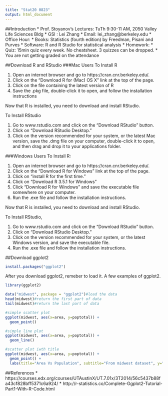 ---
title: "Stat20 0823"
output: html_document
---
##Introduction
* Prof. Stoyanov's Lectures: TuTh 9:30-11 AM, 2050 Valley Life Sciences Bldg
* GSI : Lei Zhang
* Email: lei_zhang@berkeley.edu
* Office Hour: 
* Books: Statistics (fourth edition) by Freedman, Pisani and Purves 
* Software: R and R Studio for statistical analysis 
* Homework: 
* Quiz: 15min quiz every week. No cheatsheet. 3 quizzes can be dropped.
* You are not getting graded on the attendance




##Download R and RStudio
###Mac Users
To Install R

1.  Open an internet browser and go to https://cran.cnr.berkeley.edu/.
2.  Click on the "Download R for (Mac) OS X" link at the top of the page.
3.  Click on the file containing the latest version of R
4.  Save the .pkg file, double-click it to open, and follow the installation instructions

Now that R is installed, you need to download and install RStudio.

To Install RStudio

1.  Go to www.rstudio.com and click on the "Download RStudio" button.
2.  Click on "Download RStudio Desktop."
3.  Click on the version recommended for your system, or the latest Mac version, save the .dmg file on your computer, double-click it to open, and then drag and drop it to your applications folder.


###Windows Users
To Install R:

1.  Open an internet browser and go to https://cran.cnr.berkeley.edu/.
2.  Click on the "Download R for Windows" link at the top of the page.
3.  Click on "install R for the first time."
4.  Click on "Download R 3.5.1 for Windows "
5.  Click "Download R for Windows" and save the executable file somewhere on your computer.  
6.  Run the .exe file and follow the installation instructions.  

Now that R is installed, you need to download and install RStudio. 

To Install RStudio,

1.  Go to www.rstudio.com and click on the "Download RStudio" button.
1.  Click on "Download RStudio Desktop."
3.  Click on the version recommended for your system, or the latest Windows version, and save the executable file.  
4.  Run the .exe file and follow the installation instructions.     


##Download ggplot2
```{r, eval = FALSE}
install.packages("ggplot2")
```

After you download ggplot2, remeber to load it. A few examples of ggplot2.

```{r}
library(ggplot2)

data("midwest", package = "ggplot2")#load the data
head(midwest)#return the first part of data
tail(midwest)#return the last part of data
```

```{r}
#simple scatter plot
ggplot(midwest, aes(x=area, y=poptotal)) +
  geom_point()
```

```{r}
#simple line plot
ggplot(midwest, aes(x=area, y=poptotal)) +
  geom_line()
```

```{r}
#scatter plot iwth title
ggplot(midwest, aes(x=area, y=poptotal)) +
  geom_point() +
  labs(title="Area Vs Population", subtitle="From midwest dataset", y="Population", x="Area", caption="Midwest Demographics")
```


##References
* https://courses.edx.org/courses/UTAustinX/UT.7.01x/3T2014/56c5437b88fa43cf828bff5371c6a924/
* http://r-statistics.co/Complete-Ggplot2-Tutorial-Part1-With-R-Code.html